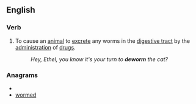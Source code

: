 ==English==

===Verb===
{{en-verb}}

# To cause an [[animal]] to [[excrete]] any worms in the [[digestive tract]] by the [[administration]] of [[drugs]].
#:''Hey, Ethel, you know it's your turn to '''deworm''' the cat?''

===Anagrams===
* {{alphagram|demorw}}
* [[wormed#English|wormed]]